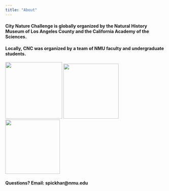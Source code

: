 ```yaml
---
title: "About"
---
```


#### City Nature Challenge is globally organized by the Natural History Museum of Los Angeles County and the California Academy of the Sciences.

#### Locally, CNC was organized by a team of NMU faculty and undergraduate students.

[![](images/CNC20_OrganizedLockup_FULL.jpg){width="179"}](https://www.citynaturechallenge.org/) ![](images/NMU.jpg){width="174"} [![](images/MCD.jpg){width="172"}](https://marquettecd.com/)


#### Questions? Email: spickhar@nmu.edu 